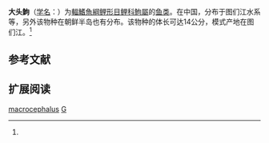 {{Speciesbox
| name = 大头鮈
| status = 
| status_system = 
| image = 
| genus = Gobio
| species = macrocephalus
| authority = {{le|Mori|Tamezo Mori}}, 1930<ref name='id6111'>{{cite web| url =http://www.bioinfo.cn/db05/BjdwSpecies.php?action=view&id=6111| title =大头鮈| work =中国动物物种编目数据库| publisher =中国科学院微生物研究所| author =中国科学院动物研究所| accessdate =2009-04-11| deadurl =yes| archiveurl =https://web.archive.org/web/20160305031630/http://www.bioinfo.cn/db05/BjdwSpecies.php?action=view&id=6111| archivedate =2016-03-05}}</ref>
}}

'''大头鮈'''（[[学名|学名]]：{{lang|la|''Gobio macrocephalus''}}）为[[輻鰭魚綱|輻鰭魚綱]][[鲤形目|鲤形目]][[鲤科|鲤科]][[鮈屬|鮈屬]]的[[鱼类|鱼类]]。在中国，分布于图们江水系等，另外该物种在朝鲜半岛也有分布。该物种的体长可达14公分，模式产地在图们江。<ref name='id6111'/>

== 参考文献 ==
{{reflist}}

== 扩展阅读 ==
{{refbegin}}
{{wikispecies-inline|Gobio macrocephalus|大头鮈}}
{{refend}}
{{Taxonbar|from=Q1040002}}

[[Category:鮈屬|macrocephalus]]
[[Category:1930年描述的魚類|G]]


{{鯉形目小作品}}